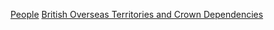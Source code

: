 [[Category:英國海外領土及皇室屬地|People]]
[[Category:屬地人物|British Overseas Territories and Crown Dependencies]]